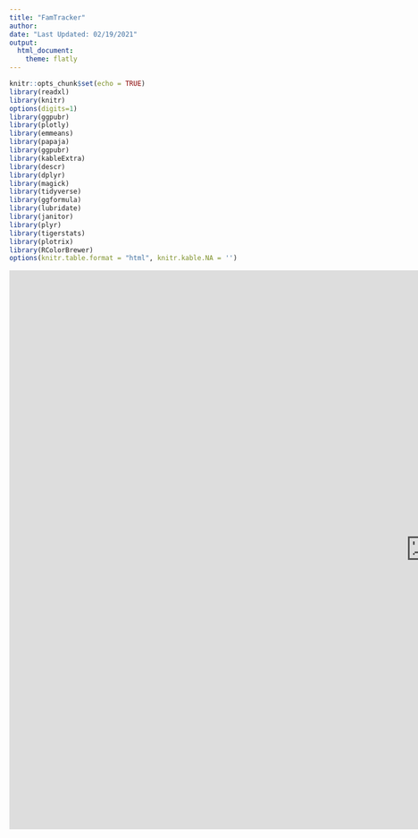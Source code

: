 ```yaml
---
title: "FamTracker"
author: 
date: "Last Updated: 02/19/2021"
output: 
  html_document:
    theme: flatly
---
```

```r
knitr::opts_chunk$set(echo = TRUE)
library(readxl)
library(knitr)
options(digits=1)
library(ggpubr)
library(plotly)
library(emmeans)
library(papaja)
library(ggpubr)
library(kableExtra)
library(descr)
library(dplyr)
library(magick)
library(tidyverse)
library(ggformula)
library(lubridate)
library(janitor)
library(plyr)
library(tigerstats)
library(plotrix)
library(RColorBrewer)
options(knitr.table.format = "html", knitr.kable.NA = '') 
```

<style type="text/css">
.main-container {
  max-width: 1800px;
  margin-left: auto;
  margin-right: auto;
}
</style>

<iframe src ="https://dat-snaplab.shinyapps.io/SEAL_FamTracker/" style="border: none; width: 1500px; height: 1000px;"/>
</iframe>
